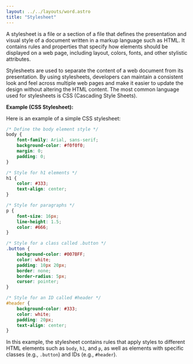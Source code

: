 ```yaml
---
layout: ../../layouts/word.astro
title: "Stylesheet"
---
```

A stylesheet is a file or a section of a file that defines the presentation and visual style of a document written in a markup language such as HTML. It contains rules and properties that specify how elements should be displayed on a web page, including layout, colors, fonts, and other stylistic attributes.

Stylesheets are used to separate the content of a web document from its presentation. By using stylesheets, developers can maintain a consistent look and feel across multiple web pages and make it easier to update the design without altering the HTML content. The most common language used for stylesheets is CSS (Cascading Style Sheets).

**Example (CSS Stylesheet):**

Here is an example of a simple CSS stylesheet:

```css
/* Define the body element style */
body {
    font-family: Arial, sans-serif;
    background-color: #f0f0f0;
    margin: 0;
    padding: 0;
}

/* Style for h1 elements */
h1 {
    color: #333;
    text-align: center;
}

/* Style for paragraphs */
p {
    font-size: 16px;
    line-height: 1.5;
    color: #666;
}

/* Style for a class called .button */
.button {
    background-color: #007BFF;
    color: white;
    padding: 10px 20px;
    border: none;
    border-radius: 5px;
    cursor: pointer;
}

/* Style for an ID called #header */
#header {
    background-color: #333;
    color: white;
    padding: 20px;
    text-align: center;
}
```

In this example, the stylesheet contains rules that apply styles to different HTML elements such as `body`, `h1`, and `p`, as well as elements with specific classes (e.g., `.button`) and IDs (e.g., `#header`).

